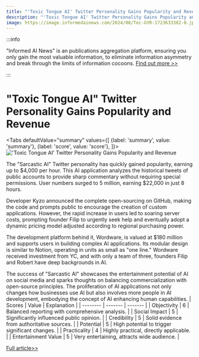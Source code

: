 ```yaml
---
title: "'Toxic Tongue AI' Twitter Personality Gains Popularity and Revenue"
description: "'Toxic Tongue AI' Twitter Personality Gains Popularity and Revenue"
image: https://image.informedainews.com/2024/08/Tec-GYR-1723633382-0.jpg
---
```



:::info

"Informed AI News" is an publications aggregation platform, ensuring you only gain the most valuable information, to eliminate information asymmetry and break through the limits of information cocoons.  [Find out more >>](/)

:::

# "Toxic Tongue AI" Twitter Personality Gains Popularity and Revenue


<Tabs
	defaultValue="summary"
	values={[
	{label: 'summary', value: 'summary'},
	{label: 'score', value: 'score'},
]}>
<TabItem value="summary">
<img
  src="https://image.informedainews.com/2024/08/Tec-GYR-1723633382-0.jpg"
  alt="'Toxic Tongue AI' Twitter Personality Gains Popularity and Revenue"
/>



The "Sarcastic AI" Twitter personality has quickly gained popularity, earning up to $4,000 per hour. This AI application analyzes the historical tweets of public accounts to provide sharp commentary without requiring special permissions. User numbers surged to 5 million, earning $22,000 in just 8 hours.

Developer Kyzo announced the complete open-sourcing on GitHub, making the code and prompts public to encourage the creation of custom applications. However, the rapid increase in users led to soaring server costs, prompting founder Filip to urgently seek help and eventually adopt a dynamic pricing model adjusted according to regional purchasing power.

The development platform behind it, Wordware, is valued at $180 million and supports users in building complex AI applications. Its modular design is similar to Notion, operating in units as small as "one line." Wordware received investment from YC, and with only a team of three, founders Filip and Robert have deep backgrounds in AI.

The success of "Sarcastic AI" showcases the entertainment potential of AI on social media and sparks thoughts on balancing commercialization with open-source principles. The proliferation of AI applications not only changes how businesses use AI but also involves more people in AI development, embodying the concept of AI enhancing human capabilities.
</TabItem>
<TabItem value="score">
	| Scores     | Value   | Explanation |
	| -------- | ------- | ------- |
	| Objectivity  | 6    | Balanced reporting with comprehensive analysis.    |
	| Social Impact | 5     | Significantly influenced public opinion.    |
	| Credibility    | 5    | Solid evidence from authoritative sources.    |
	| Potential    | 5    | High potential to trigger significant changes.    |
	| Practicality    | 4    | Highly practical, directly applicable.    |
	| Entertainment Value    | 5    | Very entertaining, attracts wide audience.    |
</TabItem>
</Tabs>

[Full article>>](https://www.woshipm.com/aigc/6097522.html)

